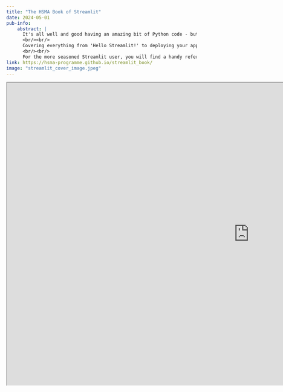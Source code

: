 ```yaml
---
title: "The HSMA Book of Streamlit"
date: 2024-05-01
pub-info:
    abstract: |
      It's all well and good having an amazing bit of Python code - but how can you go about sharing that with the people in your organisation who don't use Python? In this book, we introduce the fantastic Streamlit package - a beginner-friendly web development framework that will have you creating interactive data apps in minutes, not weeks.
      <br/><br/>
      Covering everything from 'Hello Streamlit!' to deploying your app on a free web hosting service, this book is great for beginners to the world of web development.
      <br/><br/>
      For the more seasoned Streamlit user, you will find a handy reference guide for a range of techniques, including multi-page apps, adding download buttons, partial reruns, custom styling, caching, session state, the stlite framework for browser-based code execution, and more.
link: https://hsma-programme.github.io/streamlit_book/
image: "streamlit_cover_image.jpeg"
---
```


:::{.column-page}

```{=html}
<iframe width="1280" height="800" src="https://bergam0t.github.io/streamlit_book/" title="Streamlit Book"></iframe>
```

:::
